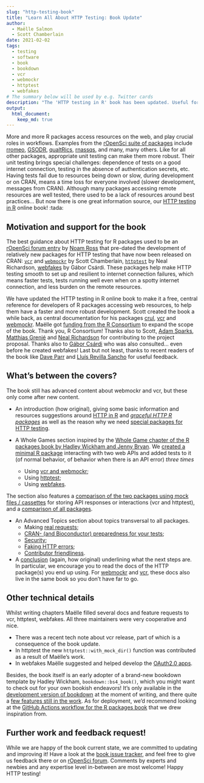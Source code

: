 ```yaml
---
slug: "http-testing-book"
title: "Learn All About HTTP Testing: Book Update"
author:
  - Maëlle Salmon
  - Scott Chamberlain
date: 2021-02-02
tags:
  - testing
  - software
  - book
  - bookdown
  - vcr
  - webmockr
  - httptest
  - webfakes
# The summary below will be used by e.g. Twitter cards
description: "The 'HTTP testing in R' book has been updated. Useful for developers of packages interacting with web resources."
output: 
  html_document:
    keep_md: true
---
```


More and more R packages access resources on the web, and play crucial roles in workflows.
Examples from the [rOpenSci suite of packages](/packages/all/) include [rromeo](https://docs.ropensci.org/rromeo/), [GSODR](https://docs.ropensci.org/GSODR/), [qualtRics](https://docs.ropensci.org/qualtRics/), [rnassqs](https://docs.ropensci.org/rnassqs/), and many, many others. 
Like for all other packages, appropriate unit testing can make them more robust.
Their unit testing brings special challenges: dependence of tests on a good internet connection, testing in the absence of authentication secrets, etc.
Having tests fail due to resources being down or slow, during development or on CRAN, means a time loss for everyone involved (slower development, messages from CRAN).
Although many packages accessing remote resources are well tested, there used to be a lack of resources around best practices... 
But now there is one great information source, our [HTTP testing in R](https://books.ropensci.org/http-testing/) online book! :tada:

## Motivation and support for the book

The best guidance about HTTP testing for R packages used to be an [rOpenSci forum entry](https://discuss.ropensci.org/t/best-practices-for-testing-api-packages/460) by [Noam Ross](/author/noam-ross/) that pre-dated the development of relatively new packages for HTTP testing that have now been released on CRAN: [`vcr`](https://docs.ropensci.org/vcr/) and [`webmockr`](https://docs.ropensci.org/webmockr/) by Scott Chamberlain,  [`httptest`](https://enpiar.com/r/httptest/) by Neal Richardson, [webfakes](http://webfakes.r-lib.org/) by Gábor Csárdi.
These packages help make HTTP testing smooth to set up and resilient to internet connection failures, which means faster tests, tests running well even when on a spotty internet connection, and less burden on the remote resources.

We have updated the HTTP testing in R online book to make it a free, central reference for developers of R packages accessing web resources, to help them have a faster and more robust development.
Scott created the book a while back, as central documentation for his packages [crul](https://docs.ropensci.org/crul), [vcr](https://docs.ropensci.org/) and [webmockr](https://docs.ropensci.org/).
Maëlle got [funding from the R Consortium](https://www.r-consortium.org/projects/awarded-projects/2020-group-1#HTTP+testing+in+R+Book) to expand the scope of the book.
Thank you, R Consortium!
Thanks also to Scott, [Adam Sparks](/author/adam-sparks/), [Matthias Grenié](/author/matthias-grenié/) and [Neal Richardson](https://enpiar.com/) for contributing to the project proposal. Thanks also to [Gábor Csárdi](https://github.com/gaborcsardi) who was also consulted... even before he created webfakes!
Last but not least, thanks to recent readers of the book like [Dave Parr](https://www.daveparr.info/) and [Lluís Revilla Sancho](https://llrs.dev/) for useful feedback.

## What's between the covers?

The book still has advanced content about webmockr and vcr, but these only come after new content.

* An introduction (how original), giving some basic information and resources suggestions around [HTTP in R](https://books.ropensci.org/http-testing/http-in-r-101.html) and [_graceful HTTP R packages_](https://books.ropensci.org/http-testing/graceful.html) as well as the reason why we need [special packages for HTTP testing](https://books.ropensci.org/http-testing/pkgs-testing-chapter.html).

* A Whole Games section inspired by the [Whole Game chapter of the R packages book by Hadley Wickham and Jenny Bryan](https://r-pkgs.org/whole-game.html). We [created a minimal R package](https://books.ropensci.org/http-testing/introduction.html) interacting with two web APIs and added tests to it (of normal behavior, of behavior when there is an API error) _three times_
    * Using [vcr and webmockr](https://books.ropensci.org/http-testing/vcr.html);
    * Using [httptest](https://books.ropensci.org/http-testing/httptest.html);
    * Using [webfakes](https://books.ropensci.org/http-testing/webfakes.html).

The section also features a [comparison of the two packages using mock files / cassettes](https://books.ropensci.org/http-testing/mocking-pkgs-comparison.html) for storing API responses or interactions (vcr and httptest), and a [comparison of all packages](https://books.ropensci.org/http-testing/pkgs-comparison.html).

* An Advanced Topics section about topics transversal to all packages.
   * Making [real requests](https://books.ropensci.org/http-testing/real-requests-chapter.html);
   * [CRAN- (and Bioconductor) preparedness for your tests](https://books.ropensci.org/http-testing/cran-preparedness.html);
   * [Security](https://books.ropensci.org/http-testing/security-chapter.html);
   * [Faking HTTP errors](https://books.ropensci.org/http-testing/errors-chapter.html);
   * [Contributor friendliness](https://books.ropensci.org/http-testing/contributor-friendliness.html).

* A [conclusion](https://books.ropensci.org/http-testing/conclusion-4.html) (again, how original) underlining what the next steps are. In particular, we encourage you to read the docs of the HTTP package(s) you end up using. For [webmockr](https://books.ropensci.org/http-testing/mocking.html) and [vcr](https://books.ropensci.org/http-testing/vcr-intro.html), these docs also live in the same book so you don't have far to go.


## Other technical details

Whilst writing chapters Maëlle filled several docs and feature requests to vcr, httptest, webfakes.
All three maintainers were very cooperative and nice.

* There was a recent tech note about vcr release, part of which is a consequence of the book update.
* In httptest the new `httptest::with_mock_dir()` function was contributed as a result of Maëlle's work.
* In webfakes Maëlle suggested and helped develop the [OAuth2.0 apps](http://webfakes.r-lib.org/articles/oauth.html).

Besides, the book itself is an early adopter of a brand-new bookdown template by Hadley Wickham, `bookdown::bs4_book()`, which you might want to check out for your own bookish endeavors!
It's only available in the [development version of bookdown](https://github.com/rstudio/bookdown/) at the moment of writing, and there quite a [few features still in the work](https://github.com/rstudio/bookdown/issues?q=is%3Aopen+sort%3Aupdated-desc+label%3A%22bs4_book+%3Ahiking_boot%3A%22+).
As for deployment, we'd recommend looking at the [GitHub Actions workflow for the R packages book](https://github.com/hadley/r-pkgs/blob/master/.github/workflows/build-book.yaml) that we drew inspiration from.

## Further work and feedback request!

While we are happy of the book current state, we are committed to updating and improving it!
Have a look at the [book issue tracker](https://github.com/ropensci-books/http-testing/issues?q=is%3Aissue+is%3Aopen+sort%3Aupdated-desc), and feel free to give us feedback there or on [rOpenSci forum](https://discuss.ropensci.org/).
Comments by experts and newbies and any expertise level in-between are most welcome!
Happy HTTP testing!
